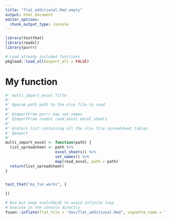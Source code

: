 ```yaml
---
title: "flat_additional.Rmd empty"
output: html_document
editor_options: 
  chunk_output_type: console
---
```


```r
library(testthat)
library(readxl)
library(purrr)
```

```r
# Load already included functions
pkgload::load_all(export_all = FALSE)
```

# My function

```r
#' multi_import_excel Title
#'
#' @param path path to the xlsx file to read
#'
#' @importFrom purrr map set_names
#' @importFrom readxl read_excel excel_sheets
#'
#' @return list containing all the xlsx file spreadsheet tables
#' @export
#'
multi_import_excel <- function(path) {
  list_spreadsheet <- path %>% 
                      excel_sheets() %>% 
                      set_names() %>% 
                      map(read_excel, path = path)
  return(list_spreadsheet)
}
```

```r

```

```r
test_that("my_fun works", {

})
```


```r
# Run but keep eval=FALSE to avoid infinite loop
# Execute in the console directly
fusen::inflate(flat_file = "dev/flat_additional.Rmd", vignette_name = "Go further")
```

